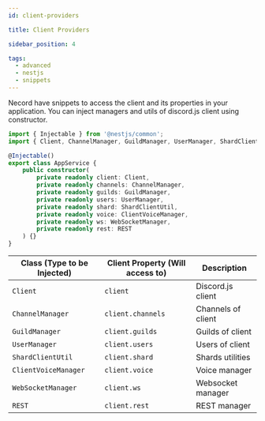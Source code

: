 ```yaml
---
id: client-providers

title: Client Providers

sidebar_position: 4

tags:
  - advanced
  - nestjs
  - snippets
---
```


Necord have snippets to access the client and its properties in your application.
You can inject managers and utils of discord.js client using constructor.

```typescript title="app.service.ts"
import { Injectable } from '@nestjs/common';
import { Client, ChannelManager, GuildManager, UserManager, ShardClientUtil, ClientVoiceManager, WebSocketManager, REST } from 'discord.js';

@Injectable()
export class AppService {
    public constructor(
        private readonly client: Client,
        private readonly channels: ChannelManager,
        private readonly guilds: GuildManager,
        private readonly users: UserManager,
        private readonly shard: ShardClientUtil,
        private readonly voice: ClientVoiceManager,
        private readonly ws: WebSocketManager,
        private readonly rest: REST
    ) {}
}
```

| Class (Type to be Injected) | Client Property (Will access to) | Description        |
|-----------------------------|----------------------------------|--------------------|
| `Client`                    | `client`                         | Discord.js client  |
| `ChannelManager`            | `client.channels`                | Channels of client |
| `GuildManager`              | `client.guilds`                  | Guilds of client   |
| `UserManager`               | `client.users`                   | Users of client    |
| `ShardClientUtil`           | `client.shard`                   | Shards utilities   |
| `ClientVoiceManager`        | `client.voice`                   | Voice manager      |
| `WebSocketManager`          | `client.ws`                      | Websocket manager  |
| `REST`                      | `client.rest`                    | REST manager       |
